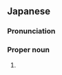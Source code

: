 ==Japanese==
{{ja-kanjitab|とも|こ}}

===Pronunciation===
{{ja-pron|ともこ}}

===Proper noun===
{{ja-pos|proper|ともこ}}

# {{given name|female|lang=ja|sort=ともこ}}
